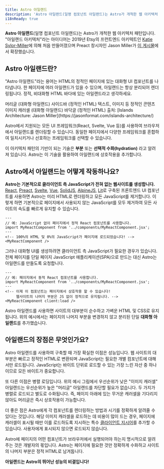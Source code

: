 ```yaml
---
title: Astro 아일랜드
description: 'Astro 아일랜드(일명 컴포넌트 아일랜드)는 Astro가 개척한 웹 아키텍처 패턴입니다. “아일랜드 아키텍처”는 2019년 Etsy의 프런트엔드 아키텍트인 Katie Sylor-Miller가 처음 만들었고 Preact 제작자인 Jason Miller가 확장했습니다.'
i18nReady: true
---
```



**Astro 아일랜드**(일명 컴포넌트 아일랜드)는 Astro가 개척한 웹 아키텍처 패턴입니다. "아일랜드 아키텍처"라는 아이디어는 2019년 Etsy의 프런트엔드 아키텍트인 [Katie Sylor-Miller](https://twitter.com/ksylor)에 의해 처음 만들어졌으며 Preact 창시자인 Jason Miller가 [이 게시물](https://jasonformat.com/islands-architecture/)에서 확장했습니다.

## Astro 아일랜드란?

"Astro 아일랜드"라는 용어는 HTML의 정적인 페이지에 있는 대화형 UI 컴포넌트를 나타냅니다. 한 페이지에 여러 아일랜드가 있을 수 있으며, 아일랜드는 항상 분리되어 렌더링됩니다. 정적, 비대화형 HTML 바다에 있는 아일랜드라고 생각하세요.

<IslandsDiagram>
  <Fragment slot="headerApp">머리글 (대화형 아일랜드)</Fragment>
  <Fragment slot="sidebarApp">사이드바 (정적인 HTML)</Fragment>
  <Fragment slot="main">
    텍스트, 이미지 등 정적인 콘텐츠
  </Fragment>
  <Fragment slot="carouselApp">이미지 캐러셀 (대화형 아일랜드)</Fragment>
  <Fragment slot="footer">바닥글 (정적인 HTML)</Fragment>
  <Fragment slot="source">
    출처: [Islands Architecture: Jason Miller](https://jasonformat.com/islands-architecture/)
  </Fragment>
</IslandsDiagram>

Astro에서 지원되는 모든 UI 프레임워크(React, Svelte, Vue 등)를 사용하여 브라우저에서 아일랜드를 렌더링할 수 있습니다. 동일한 페이지에서 다양한 프레임워크를 혼합하여 일치시키거나 선호하는 프레임워크를 선택할 수 있습니다.

이 아키텍처 패턴의 기반이 되는 기술은 **부분** 또는 **선택적 수화(hydration)** 라고 알려져 있습니다. Astro는 이 기술을 활용하여 아일랜드에 상호작용을 추가합니다.

## Astro에서 아일랜드는 어떻게 작동하나요?

**Astro는 기본적으로 클라이언트 측 JavaScript가 전혀 없는 웹사이트를 생성합니다.** [React](https://react.dev/), [Preact](https://preactjs.com/), [Svelte](https://svelte.dev/), [Vue](https://vuejs.org/), [SolidJS](https://www.solidjs.com/), [AlpineJS](https://alpinejs.dev/), [Lit](https://lit.dev/)로 구축된 프론트엔드 UI 컴포넌트를 사용하면 Astro는 미리 HTML로 렌더링하고 모든 JavaScript를 제거합니다. 이렇게 하면 기본적으로 페이지에서 사용되지 않는 JavaScript를 모두 제거하여 모든 사이트의 속도를 빠르게 유지할 수 있습니다.

```astro title="src/pages/index.astro"
---
// 예: JavaScript 없이 페이지에서 정적 React 컴포넌트를 사용합니다.
import MyReactComponent from '../components/MyReactComponent.jsx';
---
<!-- 100%의 HTML 및 0%의 JavaScript가 페이지에 로드되었습니다! -->
<MyReactComponent />
```

그러나 대화형 UI를 생성하려면 클라이언트 측 JavaScript가 필요한 경우가 있습니다. 전체 페이지를 단일 페이지 JavaScript 애플리케이션(SPA)으로 만드는 대신 Astro는 아일랜드를 만들도록 요청합니다.

```astro title="src/pages/index.astro" ins="client:load"
---
// 예: 페이지에서 동적 React 컴포넌트를 사용합니다.
import MyReactComponent from '../components/MyReactComponent.jsx';
---
<!-- 이제 이 컴포넌트는 페이지에서 상호작용 할 수 있습니다!
     웹사이트의 나머지 부분은 JS 없이 정적으로 유지됩니다. -->
<MyReactComponent client:load />
```

Astro 아일랜드를 사용하면 사이트의 대부분이 순수하고 가벼운 HTML 및 CSS로 유지됩니다. 위의 예시에서는 페이지의 나머지 부분을 변경하지 않고 분리된 단일 **대화형 아일랜드**를 추가했습니다.

## 아일랜드의 장점은 무엇인가요?

Astro 아일랜드를 사용하여 구축할 때 가장 확실한 이점은 성능입니다. 웹 사이트의 대부분은 빠르고 정적인 HTML로 변환되며 JavaScript는 필요한 개별 컴포넌트에 대해서만 로드됩니다. JavaScript는 바이트 단위로 로드할 수 있는 가장 느린 자산 중 하나이므로 모든 바이트가 중요합니다.

또 다른 이점은 병렬 로딩입니다. 위의 예시 그림에서 우선순위가 낮은 "이미지 캐러셀" 아일랜드는 우선순위가 높은 "머리글" 아일랜드를 차단할 필요가 없습니다. 두 가지가 병렬로 로드되고 별도로 수화됩니다. 즉, 페이지 아래에 있는 무거운 캐러셀을 기다리지 않아도 머리글은 즉시 상호작용이 가능합니다.

더 좋은 점은 Astro에게 각 컴포넌트를 렌더링하는 방법과 시기를 정확하게 알려줄 수 있다는 것입니다. 해당 이미지 캐러셀을 로드하는 데 비용이 많이 드는 경우, 페이지에 캐러셀이 표시될 때만 이를 로드하도록 지시하는 특수 [클라이언트 지시어](/ko/reference/directives-reference/#client-directives)를 추가할 수 있습니다. 사용자에게 표시되지 않으면 로드되지 않습니다.

Astro에 페이지의 어떤 컴포넌트가 브라우저에서 실행되어야 하는지 명시적으로 알려주는 것은 개발자의 몫입니다. Astro는 페이지에 필요한 것만 정확하게 수화하고 사이트의 나머지 부분은 정적 HTML로 남겨둡니다.

**아일랜드는 Astro의 뛰어난 성능의 비결입니다!**
